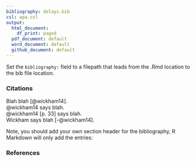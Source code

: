 ```yaml
---
bibliography: delays.bib
csl: apa.csl
output:
  html_document:
    df_print: paged
  pdf_document: default
  word_document: default
  github_document: default
---
```


Set the `bibliography:` field to a filepath that leads from the .Rmd location to the bib file location.

### Citations

Blah blah [@wickham14].  
@wickham14 says blah.  
@wickham14 [p. 33] says blah.  
Wickham says blah [-@wickham14].

Note, you should add your own section header for the bibliography, R Markdown will only add the entries:

### References
